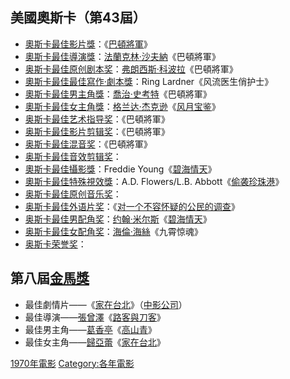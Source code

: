 {{noteTA|1=zh-hans:巴顿将军;zh-hk:鐵血將軍巴頓;zh-tw:巴頓將軍;}}

{{YearTopicTOC|1970|电影}}
== 美國奧斯卡（第43屆） ==
* [[奧斯卡最佳影片獎|奧斯卡最佳影片獎]]：《[[巴頓將軍|巴頓將軍]]》
* [[奧斯卡最佳導演獎|奧斯卡最佳導演獎]]：[[法蘭克林·沙夫納|法蘭克林·沙夫納]]《巴頓將軍》
* [[奥斯卡最佳原创剧本奖|奥斯卡最佳原创剧本奖]]：[[弗朗西斯·科波拉|弗朗西斯·科波拉]]《巴頓將軍》
* [[奧斯卡最佳改編劇本獎|奧斯卡最佳最佳寫作·劇本獎]]：Ring Lardner《风流医生俏护士》
* [[奧斯卡最佳男主角獎|奧斯卡最佳男主角獎]]：[[喬治·史考特|喬治·史考特]]《巴頓將軍》
* [[奧斯卡最佳女主角獎|奧斯卡最佳女主角獎]]：[[格兰达·杰克逊|格兰达·杰克逊]]《[[风月宝鉴|风月宝鉴]]》
* [[奥斯卡最佳艺术指导奖|奥斯卡最佳艺术指导奖]]：《巴頓將軍》
* [[奥斯卡最佳影片剪辑奖|奥斯卡最佳影片剪辑奖]]：《巴頓將軍》
* [[奥斯卡最佳混音奖|奥斯卡最佳混音奖]]：《巴頓將軍》
* [[奥斯卡最佳音效剪辑奖|奥斯卡最佳音效剪辑奖]]：
* [[奧斯卡最佳攝影獎|奧斯卡最佳攝影獎]]：Freddie Young《[[碧海情天|碧海情天]]》
* [[奧斯卡最佳視覺效果獎|奧斯卡最佳特殊視效獎]]：A.D. Flowers/L.B. Abbott《[[偷袭珍珠港|偷袭珍珠港]]》
* [[奥斯卡最佳原创音乐奖|奥斯卡最佳原创音乐奖]]：
* [[奥斯卡最佳外语片奖|奥斯卡最佳外语片奖]]：《[[对一个不容怀疑的公民的调查|对一个不容怀疑的公民的调查]]》
* [[奥斯卡最佳男配角奖|奥斯卡最佳男配角奖]]：[[John_Mills|约翰·米尔斯]]《[[碧海情天|碧海情天]]》
* [[奥斯卡最佳女配角奖|奥斯卡最佳女配角奖]]：[[海倫·海絲|海倫·海絲]]《九霄惊魂》
* [[奥斯卡荣誉奖|奥斯卡荣誉奖]]：

== 第八屆[[金馬獎|金馬獎]] ==
*最佳劇情片——《[[家在台北|家在台北]]》（[[中影公司|中影公司]]）
*最佳導演——[[張曾澤|張曾澤]]《[[路客與刀客|路客與刀客]]》
*最佳男主角——[[葛香亭|葛香亭]]《[[高山青|高山青]]》
*最佳女主角——[[歸亞蕾|歸亞蕾]]《[[家在台北|家在台北]]》

[[Category:1970年電影|]]
[[Category:各年電影|Category:各年電影]]